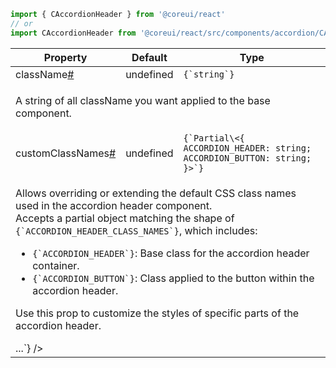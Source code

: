 
```jsx
import { CAccordionHeader } from '@coreui/react'
// or
import CAccordionHeader from '@coreui/react/src/components/accordion/CAccordionHeader'
```

<div className="table-responsive table-api border rounded mb-3">
  <table className="table">
    <thead>
      <tr>
        <th>Property</th>
        <th>Default</th>
        <th>Type</th>
      </tr>
    </thead>
    <tbody>
      <tr id="caccordionheader-className">
        <td className="text-primary fw-semibold">className<a href="#caccordionheader-className" aria-label="CAccordionHeader className permalink" className="anchor-link after">#</a></td>
        <td>undefined</td>
        <td><code>{`string`}</code></td>
      </tr>
      <tr>
        <td colSpan="3">
          <p>A string of all className you want applied to the base component.</p>
        </td>
      </tr>
      <tr id="caccordionheader-customClassNames">
        <td className="text-primary fw-semibold">customClassNames<a href="#caccordionheader-customClassNames" aria-label="CAccordionHeader customClassNames permalink" className="anchor-link after">#</a></td>
        <td>undefined</td>
        <td><code>{`Partial\<{ ACCORDION_HEADER: string; ACCORDION_BUTTON: string; }>`}</code></td>
      </tr>
      <tr>
        <td colSpan="3">
          <p>Allows overriding or extending the default CSS class names used in the accordion header component.<br />
Accepts a partial object matching the shape of <code>{`ACCORDION_HEADER_CLASS_NAMES`}</code>, which includes:</p>
<ul>
<li><code>{`ACCORDION_HEADER`}</code>: Base class for the accordion header container.</li>
<li><code>{`ACCORDION_BUTTON`}</code>: Class applied to the button within the accordion header.</li>
</ul>
<p>Use this prop to customize the styles of specific parts of the accordion header.</p>
        <JSXDocs code={`const customClasses = {
  ACCORDION_HEADER: 'custom-header-class',
  ACCORDION_BUTTON: 'custom-button-class',
}
<CAccordionHeader customClassNames={customClasses}>...</CAccordionHeader>`} />
        </td>
      </tr>
    </tbody>
  </table>
</div>
